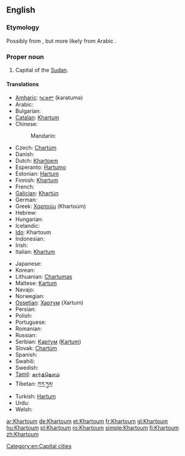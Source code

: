 ==English==
{{wikipedia}}

===Etymology===
Possibly from {{etyl|ar|en}} {{term|خرطوم|tr=Ḫarṭūm||elephant [[trunk]]|lang=ar|sc=Arab}}, but more likely from Arabic {{term|قرطم|tr=Qurṭum||safflower|lang=ar|sc=Arab}}.

===Proper noun===
{{en-proper noun}}

# Capital of the [[Sudan]].

====Translations====
{{trans-top|capital of Sudan}}
* [[Amharic]]: [[ካርቱም]] (karətumə)
* Arabic: {{t|ar|الخرطوم|m|tr=al-kharTuum}}
* Bulgarian: {{t|bg|Хартум|m|tr=Xartúm}}
* [[Catalan]]: [[Khartum]] {{g|m}}
* Chinese:
*: Mandarin: {{t+|cmn|喀土穆|tr=Kātǔmù|sc=Hani}}
* Czech: [[Chartúm]] {{g|m}}
* Danish: {{t|da|Khartoum}}
* Dutch: [[Khartoem]]
* Esperanto: [[Ĥartumo]]
* Estonian: [[Hartum]]
* Finnish: [[Khartum]]
* French: {{t+|fr|Khartoum|m}}
* [[Galician]]: [[Khartún]] {{g|m}}
* German: {{t+|de|Khartum}}
* Greek: [[Χαρτούμ]] (Khartoúm)
* Hebrew: {{t+|he|חרטום|tr=ħartum}}
* Hungarian: {{t+|hu|Kartúm}}
* Icelandic: {{t|is|Kartúm}}
* [[Ido]]: Khartoum
* Indonesian: {{t|id|Khartoum}}
* Irish: {{t|ga|Cartúm|m}}
* Italian: [[Khartum]]
{{trans-mid}}
* Japanese: {{t|ja|ハルツーム|tr=Harutsūmu}}
* Korean: {{t|ko|하르툼|tr=Hareutum|sc=Hang}}
* Lithuanian: [[Chartumas]]
* Maltese: [[Kartum]] {{g|m}}
* Navajo: {{t|nv|Kʼaatʼóóm}}
* Norwegian: {{t|no|Khartoum}}
* [[Ossetian]]: [[Хартум]] (Xartum)
* Persian: {{t|fa|خارطوم|tr=xartûm}}
* Polish: {{t+|pl|Chartum|m}}
* Portuguese: {{t+|pt|Cartum|m}}
* Romanian: {{t+|ro|Khartoum}}
* Russian:  {{t|ru|Хартум|m|tr=Xartúm}}
* Serbian: [[Картум]] ([[Kartum]]) {{g|m}}
* Slovak: [[Chartúm]] {{g|m}}
* Spanish: {{t+|es|Jartum|m}}
* Swahili: {{t|sw|Khartoum}}
* Swedish: {{t|sv|Khartoum}}
* [[Tamil]]: [[கார்த்தௌம்]]
* Tibetan: [[ཁར་ཏུམ]]
* Turkish: [[Hartum]]
* Urdu: {{t|ur|خرطوم}}
* Welsh: {{t|cy|Khartoum}}
{{trans-bottom}}

[[Category:en:Capital cities]]

[[ar:Khartoum]]
[[de:Khartoum]]
[[et:Khartoum]]
[[fr:Khartoum]]
[[gl:Khartoum]]
[[hu:Khartoum]]
[[pl:Khartoum]]
[[ro:Khartoum]]
[[simple:Khartoum]]
[[fi:Khartoum]]
[[zh:Khartoum]]